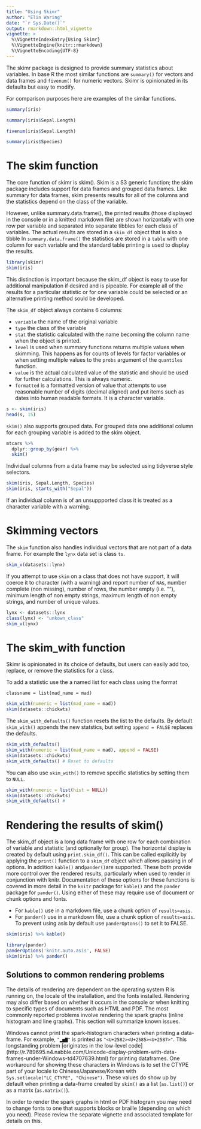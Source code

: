 ```yaml
---
title: "Using Skimr"
author: "Elin Waring"
date: "`r Sys.Date()`"
output: rmarkdown::html_vignette
vignette: >
  %\VignetteIndexEntry{Using Skimr}
  %\VignetteEngine{knitr::rmarkdown}
  %\VignetteEncoding{UTF-8}
---
```


The skimr package is designed to provide summary statistics about variables. In
base R the most similar functions are `summary()` for vectors and data frames
and `fivenum()` for numeric  vectors. Skimr is opinionated in its defaults but
easy to modify.

For comparison purposes here are examples of the similar functions.

```r
summary(iris)
```
```r
summary(iris$Sepal.Length)
```
```r
fivenum(iris$Sepal.Length)
```
```r
summary(iris$Species)
```

# The skim function

The core function of skimr is skim().  Skim is a S3 generic function; the skim
package  includes support for data frames and grouped data frames. Like summary
for data frames, skim presents results for all of the columns and the statistics
depend on the class of the variable.

However, unlike summary.data.frame(), the printed results (those displayed in
the console or in a knitted markdown file) are shown horizontally with one row
per variable and separated into separate tibbles for each class of variables.
The actual results are  stored in a `skim_df` object that is also a tibble 
In `summary.data.frame()` the statistics are stored in a `table` with
one column for each variable and the standard table printing is used to display
the results. 

```r
library(skimr)
skim(iris)
```

This distinction is important because the skim_df object is easy to use for
additional manipulation if desired and is pipeable. For example all of the
results for a particular statistic or for one  variable could be selected or
an alternative printing method sould be developed.  

The `skim_df` object always contains 6 columns: 

- `variable` the name of the original variable
- `type` the class of the variable
- `stat` the statistic calculated with the name becoming the column name when
  the object is printed.
- `level` is used when summary functions returns multiple values when skimming.
  This happens as for counts of levels for factor variables or when setting
  multiple values to the `probs` argument of the `quantiles` function.
- `value` is the actual calculated value of the statistic and should be used
  for further calculations. This is always numeric.
- `formatted` is a formatted version of value that attempts to use
  reasonable number of digits (decimal aligned) and put items such as dates into 
  human readable formats. It is a character variable.
 

```r
s <- skim(iris)
head(s, 15)
```


`skim()` also supports grouped data.  For grouped data one additional column for
each grouping  variable is added to the skim object.

```r
mtcars %>%
  dplyr::group_by(gear) %>%
  skim()
```

Individual columns from a data frame may be selected using tidyverse style selectors.

```r

skim(iris, Sepal.Length, Species)
skim(iris, starts_with("Sepal"))

```

If an individual column is of an unsuppported class it is treated as a character variable 
with a warning.

# Skimming vectors

The `skim` function also handles individual vectors that are not part of a 
data frame. For example the `lynx` data set is class `ts`.

```r
skim_v(datasets::lynx)
```

If you attempt to use `skim` on a class that does not have support, it will
coerce it to  character (with a warning) and report number of `NA`s, number complete
(non missing), number of rows, the  number empty (i.e. ""), minimum length of
non empty strings, maximum length of non empty strings, and number of unique
values.

```r
lynx <- datasets::lynx
class(lynx) <- "unkown_class"
skim_v(lynx)
```

# The skim_with function

Skimr is opinionated in its choice of defaults, but users can easily add too,
replace, or remove the statistics for a class.   

To add a statistic use the a named list for each class using the format 

```
classname = list(mad_name = mad)
```

```r
skim_with(numeric = list(mad_name = mad))
skim(datasets::chickwts)
```

The `skim_with_defaults()` function resets the list to the defaults. By default
`skim_with()` appends the new statstics, but setting `append = FALSE` replaces
the defaults. 

```r
skim_with_defaults()
skim_with(numeric = list(mad_name = mad), append = FALSE)
skim(datasets::chickwts)
skim_with_defaults() # Reset to defaults
```

You can also use `skim_with()` to remove specific statistics by setting them to
`NULL`.

```r
skim_with(numeric = list(hist = NULL))
skim(datasets::chickwts)
skim_with_defaults() #
```

# Rendering the results of skim()

The skim_df object is a long data frame with one row for each combination of 
variable and statistic (and optionally for group). 
The horizontal display is created by default using `print.skim_df()`. 
This can be called explicitly by applying the `print()`
function to a `skim_df` object which allows passing in of options. In addition
`kable()` and`pander()`are supported.  These both provide more control over
the rendered results, particularly when used to render in conjunction with knitr.
Documentation of these options for these functions is covered in more detail
in the `knitr` package for `kable()` and the `pander` package for `pander()`.
Using either of these may require use of document or chunk options and fonts.

* For `kable()` use in a markdown file, use a chunk option of `results=asis`.
* For `pander()` use in a markdown file, use a chunk option of `results=asis`. 
To prevent using asis by default use `panderOptons()` to set it to FALSE.

```r

skim(iris) %>% kable()

```


```r
library(pander)
panderOptions('knitr.auto.asis', FALSE)
skim(iris) %>% pander() 

```


## Solutions to common rendering problems

The details of rendering are dependent on the operating system R is running on, 
the locale of the installation, and the fonts installed. Rendering may also
differ based on whether it occurs in the console or when knitting to specific
types of documents such as HTML and PDF. The most commonly reported problems
involve rendering the spark graphs (inline histogram and line graphs). 
This section will summarize known issues.  

Windows cannot print the spark-histogram characters when printing a data-frame. For example, 
`"▂▅▇"` is printed as `"<U+2582><U+2585><U+2587>"`. This longstanding problem [originates in 
the low-level code]
(http://r.789695.n4.nabble.com/Unicode-display-problem-with-data-frames-under-Windows-td4707639.html) 
for printing dataframes. One workaround for showing these characters in Windows is to set the
CTYPE part of your locale to Chinese/Japanese/Korean with 
`Sys.setlocale("LC_CTYPE", "Chinese")`. These values do show up by default when printing a
data-frame created by `skim()` as a list (`as.list()`) or as a matrix (`as.matrix()`).

In order to render the spark graphs in html or PDF histogram you may need to change
fonts to one that supports blocks or braille (depending on which you need). 
Please review the separate vignette and associated template for details on this.


